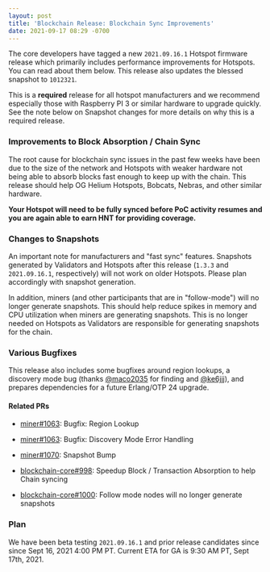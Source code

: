 ```yaml
---
layout: post
title: 'Blockchain Release: Blockchain Sync Improvements'
date: 2021-09-17 08:29 -0700
---
```


The core developers have tagged a new `2021.09.16.1` Hotspot firmware release which primarily
includes performance improvements for Hotspots. You can read about them below. This release also
updates the blessed snapshot to `1012321`.

<!--truncate-->

This is a **required** release for all hotspot manufacturers and we recommend especially those with
Raspberry PI 3 or similar hardware to upgrade quickly. See the note below on Snapshot changes for
more details on why this is a required release.

### Improvements to Block Absorption / Chain Sync

The root cause for blockchain sync issues in the past few weeks have been due to the size of the
network and Hotspots with weaker hardware not being able to absorb blocks fast enough to keep up
with the chain. This release should help OG Helium Hotspots, Bobcats, Nebras, and other similar
hardware.

**Your Hotspot will need to be fully synced before PoC activity resumes and you are again able to
earn HNT for providing coverage.**

### Changes to Snapshots

An important note for manufacturers and "fast sync" features. Snapshots generated by Validators and
Hotspots after this release (`1.3.3` and `2021.09.16.1`, respectively) will not work on older
Hotspots. Please plan accordingly with snapshot generation.

In addition, miners (and other participants that are in "follow-mode") will no longer generate
snapshots. This should help reduce spikes in memory and CPU utilization when miners are generating
snapshots. This is no longer needed on Hotspots as Validators are responsible for generating
snapshots for the chain.

### Various Bugfixes

This release also includes some bugfixes around region lookups, a discovery mode bug (thanks
[@maco2035](https://github.com/maco2035) for finding and [@ke6jjj](https://github.com/ke6jjj)), and
prepares dependencies for a future Erlang/OTP 24 upgrade.

#### Related PRs

- [miner#1063](https://github.com/helium/miner/pull/1063): Bugfix: Region Lookup
- [miner#1063](https://github.com/helium/miner/pull/1059): Bugfix: Discovery Mode Error Handling
- [miner#1070](https://github.com/helium/miner/pull/1070): Snapshot Bump

- [blockchain-core#998](https://github.com/helium/blockchain-core/pull/998): Speedup Block /
  Transaction Absorption to help Chain syncing
- [blockchain-core#1000](https://github.com/helium/blockchain-core/pull/1000): Follow mode nodes
  will no longer generate snapshots

### Plan

We have been beta testing `2021.09.16.1` and prior release candidates since since Sept 16, 2021 4:00
PM PT. Current ETA for GA is 9:30 AM PT, Sept 17th, 2021.
